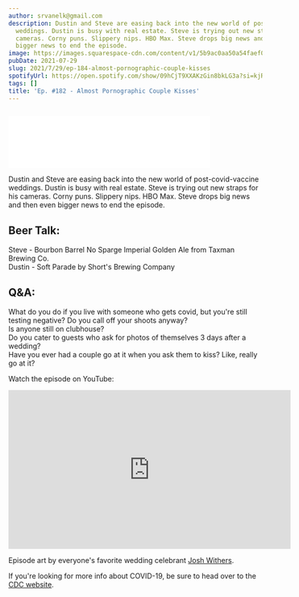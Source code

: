 ```yaml
---
author: srvanelk@gmail.com
description: Dustin and Steve are easing back into the new world of post-covid-vaccine
  weddings. Dustin is busy with real estate. Steve is trying out new straps for his
  cameras. Corny puns. Slippery nips. HBO Max. Steve drops big news and then even
  bigger news to end the episode.
image: https://images.squarespace-cdn.com/content/v1/5b9ac0aa50a54faef024c950/1627585508537-5CART5RXAV0R4IGHEJLZ/josh-withers-rTf7VjifEJc-unsplash.jpg?format=original
pubDate: 2021-07-29
slug: 2021/7/29/ep-184-almost-pornographic-couple-kisses
spotifyUrl: https://open.spotify.com/show/09hCjT9XXAKzGin8bkLG3a?si=kjRZvQ1JTb6Ov3HVzSSlWA
tags: []
title: 'Ep. #182 - Almost Pornographic Couple Kisses'
---
```


<figure>
  <img src="https://images.squarespace-cdn.com/content/v1/5b9ac0aa50a54faef024c950/1627585508537-5CART5RXAV0R4IGHEJLZ/josh-withers-rTf7VjifEJc-unsplash.jpg?format=original" alt="" />
</figure>
<iframe class="embedly-embed" src="//cdn.embedly.com/widgets/media.html?src=https%3A%2F%2Fanchor.fm%2Fweddingphotohangover%2Fembed%2Fepisodes%2FEp--184---Almost-Pornographic-Couple-Kisses-e156p6t&display_name=Anchor+FM+Inc.&url=https%3A%2F%2Fanchor.fm%2Fweddingphotohangover%2Fepisodes%2FEp--184---Almost-Pornographic-Couple-Kisses-e156p6t&image=https%3A%2F%2Fd3t3ozftmdmh3i.cloudfront.net%2Fproduction%2Fpodcast_uploaded_episode400%2F805714%2F805714-1627585364412-6dc503172079c.jpg&key=61d05c9d54e8455ea7a9677c366be814&type=text%2Fhtml&schema=anchor" width="400" height="102" scrolling="no" title="Anchor FM Inc. embed" frameborder="0" allow="autoplay; fullscreen" allowfullscreen="true"></iframe>

Dustin and Steve are easing back into the new world of post-covid-vaccine weddings. Dustin is busy with real estate. Steve is trying out new straps for his cameras. Corny puns. Slippery nips. HBO Max. Steve drops big news and then even bigger news to end the episode.

## Beer Talk:  
Steve - Bourbon Barrel No Sparge Imperial Golden Ale from Taxman Brewing Co.  
Dustin - Soft Parade by Short's Brewing Company

## Q&A:  
What do you do if you live with someone who gets covid, but you're still testing negative? Do you call off your shoots anyway?  
Is anyone still on clubhouse?  
Do you cater to guests who ask for photos of themselves 3 days after a wedding?  
Have you ever had a couple go at it when you ask them to kiss? Like, really go at it?

Watch the episode on YouTube:

<iframe width="560" height="315" src="https://www.youtube.com/embed/1KpU7IpixoY" frameborder="0" allow="autoplay; encrypted-media" allowfullscreen></iframe>

Episode art by everyone's favorite wedding celebrant [Josh Withers](https://joshwithers.com.au/).

If you're looking for more info about COVID-19, be sure to head over to the [CDC website](https://www.cdc.gov/coronavirus/2019-ncov/index.html).